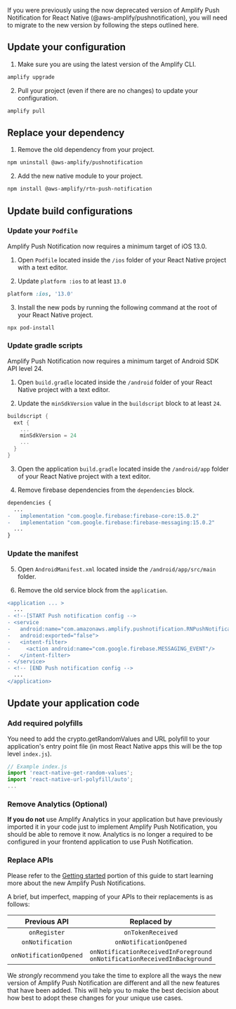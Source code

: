 If you were previously using the now deprecated version of Amplify Push Notification for React Native (@aws-amplify/pushnotification), you will need to migrate to the new version by following the steps outlined here.

## Update your configuration

1. Make sure you are using the latest version of the Amplify CLI.

```bash
amplify upgrade
```

2. Pull your project (even if there are no changes) to update your configuration.

```bash
amplify pull
```

## Replace your dependency

1. Remove the old dependency from your project.

```bash
npm uninstall @aws-amplify/pushnotification
```

2. Add the new native module to your project.

```bash
npm install @aws-amplify/rtn-push-notification
```

## Update build configurations

<BlockSwitcher>
<Block name="iOS">

### Update your `Podfile`

Amplify Push Notification now requires a minimum target of iOS 13.0.

1. Open `Podfile` located inside the `/ios` folder of your React Native project with a text editor.

2. Update `platform :ios` to at least `13.0`

```ruby
platform :ios, '13.0'
```

3. Install the new pods by running the following command at the root of your React Native project.

```bash
npx pod-install
```
</Block>
<Block name="Android">

### Update gradle scripts

Amplify Push Notification now requires a minimum target of Android SDK API level 24.

1. Open `build.gradle` located inside the `/android` folder of your React Native project with a text editor.

2. Update the `minSdkVersion` value in the `buildscript` block to at least `24`.

```groovy
buildscript {
  ext {
    ...
    minSdkVersion = 24
    ...
  }
}
```

3. Open the application `build.gradle` located inside the `/android/app` folder of your React Native project with a text editor.

4. Remove firebase dependencies from the `dependencies` block.

```diff
dependencies {
  ...
-   implementation "com.google.firebase:firebase-core:15.0.2"
-   implementation "com.google.firebase:firebase-messaging:15.0.2"
  ...
}
```

### Update the manifest

5. Open `AndroidManifest.xml` located inside the `/android/app/src/main` folder.

6. Remove the old service block from the `application`.

```diff
<application ... >
  ...
- <!--[START Push notification config -->
- <service
-   android:name="com.amazonaws.amplify.pushnotification.RNPushNotificationMessagingService"
-   android:exported="false">
-   <intent-filter>
-     <action android:name="com.google.firebase.MESSAGING_EVENT"/>
-   </intent-filter>
- </service>
- <!-- [END Push notification config -->
  ...
</application>
```

</Block>
</BlockSwitcher>

## Update your application code

### Add required polyfills

You need to add the crypto.getRandomValues and URL polyfill to your application's entry point file (in most React Native apps this will be the top level `index.js`).

```js
// Example index.js
import 'react-native-get-random-values';
import 'react-native-url-polyfill/auto';
...
```

### Remove Analytics (Optional)

**If you do not** use Amplify Analytics in your application but have previously imported it in your code just to implement Amplify Push Notification, you should be able to remove it now. Analytics is no longer a required to be configured in your frontend application to use Push Notification.

### Replace APIs

Please refer to the [Getting started](/lib/push-notifications/getting-started) portion of this guide to start learning more about the new Amplify Push Notifications.

A brief, but imperfect, mapping of your APIs to their replacements is as follows:

| Previous API | Replaced by |
| :-: | :-: |
| `onRegister` | `onTokenReceived` |
| `onNotification` | `onNotificationOpened` |
| `onNotificationOpened` | `onNotificationReceivedInForeground`<br />`onNotificationReceivedInBackground` |

We _strongly_ recommend you take the time to explore all the ways the new version of Amplify Push Notification are different and all the new features that have been added. This will help you to make the best decision about how best to adopt these changes for your unique use cases.
